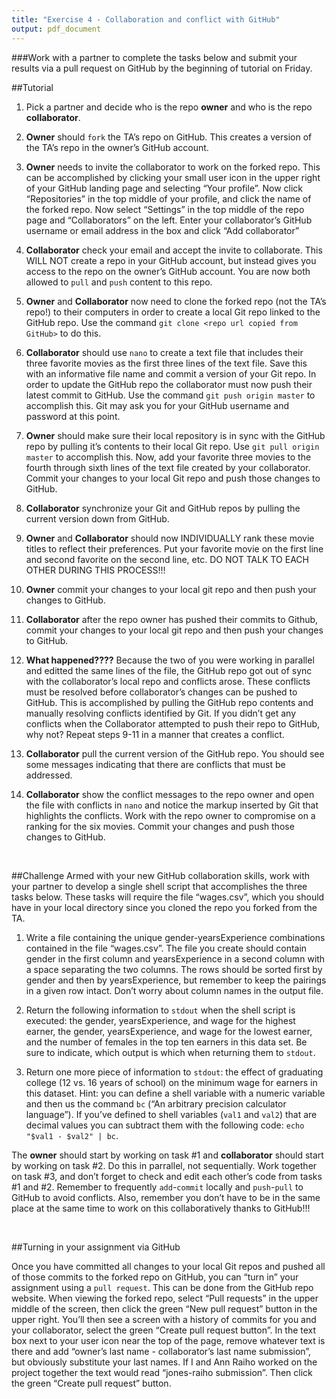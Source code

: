 ```yaml
---
title: "Exercise 4 - Collaboration and conflict with GitHub"
output: pdf_document
---
```


\pagenumbering{gobble}

###Work with a partner to complete the tasks below and submit your results via a pull request on GitHub by the beginning of tutorial on Friday.

##Tutorial

1. Pick a partner and decide who is the repo **owner** and who is the repo **collaborator**.

2. **Owner** should `fork` the TA's repo on GitHub. This creates a version of the TA's repo in the owner's GitHub account.

3. **Owner** needs to invite the collaborator to work on the forked repo. This can be accomplished by clicking your small user icon in the upper right of your GitHub landing page and selecting "Your profile". Now click "Repositories" in the top middle of your profile, and click the name of the forked repo. Now select "Settings" in the top middle of the repo page and "Collaborators" on the left. Enter your collaborator's GitHub username or email address in the box and click "Add collaborator"

4. **Collaborator** check your email and accept the invite to collaborate. This WILL NOT create a repo in your GitHub account, but instead gives you access to the repo on the owner's GitHub account. You are now both allowed to `pull` and `push` content to this repo.

5. **Owner** and **Collaborator** now need to clone the forked repo (not the TA's repo!) to their computers in order to create a local Git repo linked to the GitHub repo. Use the command `git clone <repo url copied from GitHub>` to do this.

6. **Collaborator** should use `nano` to create a text file that includes their three favorite movies as the first three lines of the text file. Save this with an informative file name and commit a version of your Git repo. In order to update the GitHub repo the collaborator must now push their latest commit to GitHub. Use the command `git push origin master` to accomplish this. Git may ask you for your GitHub username and password at this point.

7. **Owner** should make sure their local repository is in sync with the GitHub repo by pulling it's contents to their local Git repo. Use `git pull origin master` to accomplish this. Now, add your favorite three movies to the fourth through sixth lines of the text file created by your collaborator. Commit your changes to your local Git repo and push those changes to GitHub.

8. **Collaborator** synchronize your Git and GitHub repos by pulling the current version down from GitHub.

9. **Owner** and **Collaborator** should now INDIVIDUALLY rank these movie titles to reflect their preferences. Put your favorite movie on the first line and second favorite on the second line, etc. DO NOT TALK TO EACH OTHER DURING THIS PROCESS!!!

10. **Owner** commit your changes to your local git repo and then push your changes to GitHub. 

11. **Collaborator** after the repo owner has pushed their commits to Github, commit your changes to your local git repo and then push your changes to GitHub.

12. **What happened????** Because the two of you were working in parallel and editted the same lines of the file, the GitHub repo got out of sync with the collaborator's local repo and conflicts arose. These conflicts must be resolved before collaborator's changes can be pushed to GitHub. This is accomplished by pulling the GitHub repo contents and manually resolving conflicts identified by Git. If you didn't get any conflicts when the Collaborator attempted to push their repo to GitHub, why not? Repeat steps 9-11 in a manner that creates a conflict.

13. **Collaborator** pull the current version of the GitHub repo. You should see some messages indicating that there are conflicts that must be addressed. 

14. **Collaborator** show the conflict messages to the repo owner and open the file with conflicts in `nano` and notice the markup inserted by Git that highlights the conflicts. Work with the repo owner to compromise on a ranking for the six movies. Commit your changes and push those changes to GitHub.

&nbsp;

##Challenge
Armed with your new GitHub collaboration skills, work with your partner to develop a single shell script that accomplishes the three tasks below. These tasks will require the file "wages.csv", which you should have in your local directory since you cloned the repo you forked from the TA.

1. Write a file containing the unique gender-yearsExperience combinations contained in the file "wages.csv". The file you create should contain gender in the first column and yearsExperience in a second column with a space separating the two columns. The rows should be sorted first by gender and then by yearsExperience, but remember to keep the pairings in a given row intact. Don't worry about column names in the output file.

2. Return the following information to `stdout` when the shell script is executed: the gender, yearsExperience, and wage for the highest earner, the gender, yearsExperience, and wage for the lowest earner, and the number of females in the top ten earners in this data set. Be sure to indicate, which output is which when returning them to `stdout`.

3. Return one more piece of information to `stdout`: the effect of graduating college (12 vs. 16 years of school) on the minimum wage for earners in this dataset. Hint: you can define a shell variable with a numeric variable and then us the command  `bc` ("An arbitrary precision calculator language"). If you've defined to shell variables (`val1` and `val2`) that are decimal values you can subtract them with the following code: `echo "$val1 - $val2" | bc`.

The **owner** should start by working on task #1 and **collaborator** should start by working on task #2. Do this in parrallel, not sequentially. Work together on task #3, and don't forget to check and edit each other's code from tasks #1 and #2. Remember to frequently `add`-`commit` locally and `push`-`pull` to GitHub to avoid conflicts. Also, remember you don't have to be in the same place at the same time to work on this collaboratively thanks to GitHub!!!

&nbsp;

##Turning in your assignment via GitHub

Once you have committed all changes to your local Git repos and pushed all of those commits to the forked repo on GitHub, you can "turn in" your assignment using a `pull request`. This can be done from the GitHub repo website. When viewing the forked repo, select "Pull requests" in the upper middle of the screen, then click the green "New pull request" button in the upper right. You'll then see a screen with a history of commits for you and your collaborator, select the green "Create pull request button". In the text box next to your user icon near the top of the page, remove whatever text is there and add "owner's last name - collaborator's last name submission", but obviously substitute your last names. If I and Ann Raiho worked on the project together the text would read "jones-raiho submission". Then click the green "Create pull request" button.